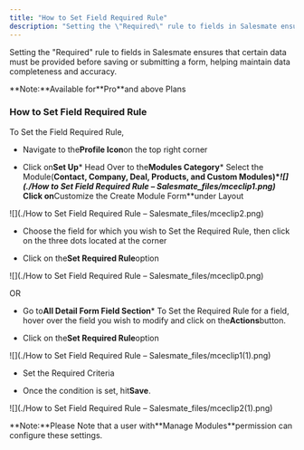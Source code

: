 ```yaml
---
title: "How to Set Field Required Rule"
description: "Setting the \"Required\" rule to fields in Salesmate ensures that certain data must be provided before saving or submitting a form, helping maintain dat..."
---
```


Setting the "Required" rule to fields in Salesmate ensures that certain data must be provided before saving or submitting a form, helping maintain data completeness and accuracy.

<Note>
**Note:**Available for**Pro**and above Plans
</Note>


### How to Set Field Required Rule

To Set the Field Required Rule,


*   Navigate to the**Profile Icon**on the top right corner

*   Click on**Set Up***   Head Over to the**Modules Category***   Select the Module(**Contact, Company, Deal, Products, and Custom Modules)****![](./How to Set Field Required Rule – Salesmate_files/mceclip1.png)***   Click on**Customize the Create Module Form**under Layout

![](./How to Set Field Required Rule – Salesmate_files/mceclip2.png)


*   Choose the field for which you wish to Set the Required Rule, then click on the three dots located at the corner

*   Click on the**Set Required Rule**option

![](./How to Set Field Required Rule – Salesmate_files/mceclip0.png)

OR


*   Go to**All Detail Form Field Section***   To Set the Required Rule for a field, hover over the field you wish to modify and click on the**Actions**button.

*   Click on the**Set Required Rule**option

![](./How to Set Field Required Rule – Salesmate_files/mceclip1(1).png)


*   Set the Required Criteria

*   Once the condition is set, hit**Save**.

![](./How to Set Field Required Rule – Salesmate_files/mceclip2(1).png)

<Note>
**Note:**Please Note that a user with**Manage Modules**permission can configure these settings.
</Note>
